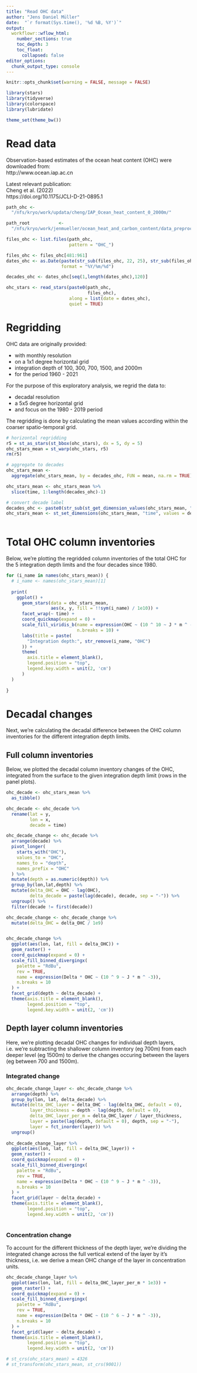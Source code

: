 ```yaml
---
title: "Read OHC data"
author: "Jens Daniel Müller"
date:  "`r format(Sys.time(), '%d %B, %Y')`"
output: 
  workflowr::wflow_html:
    number_sections: true
    toc_depth: 3
    toc_float:
      collapsed: false
editor_options:
  chunk_output_type: console
---
```


```r
knitr::opts_chunk$set(warning = FALSE, message = FALSE)
```


```r
library(stars)
library(tidyverse)
library(colorspace)
library(lubridate)
```

```r

theme_set(theme_bw())

```


# Read data

Observation-based estimates of the ocean heat content (OHC) were downloaded from:  
http://www.ocean.iap.ac.cn

Latest relevant publication:  
Cheng et al. (2022)  
https://doi.org/10.1175/JCLI-D-21-0895.1

```r

path_ohc <-
  "/nfs/kryo/work/updata/cheng/IAP_Ocean_heat_content_0_2000m/"

path_root           <-
  "/nfs/kryo/work/jenmueller/ocean_heat_and_carbon_content/data_preprocessed"

```


```r

files_ohc <- list.files(path_ohc,
                        pattern = "OHC_")

files_ohc <- files_ohc[481:961]
dates_ohc <- as.Date(paste(str_sub(files_ohc, 22, 25), str_sub(files_ohc, 33, 34),"15", sep = "/"),
                     format = "%Y/%m/%d")

decades_ohc <- dates_ohc[seq(1,length(dates_ohc),120)]

ohc_stars <- read_stars(paste0(path_ohc,
                               files_ohc),
                        along = list(date = dates_ohc),
                        quiet = TRUE)

```

# Regridding

OHC data are originally provided:  

- with monthly resolution  
- on a 1x1 degree horizontal grid  
- integration depth of 100, 300, 700, 1500, and 2000m  
- for the period 1960 - 2021

For the purpose of this exploratory analysis, we regrid the data to:  

- decadal resolution  
- a 5x5 degree horizontal grid  
- and focus on the 1980 - 2019 period  

The regridding is done by calculating the mean values according within the coarser spatio-temporal grid.

```r

# horizontal regridding
r5 = st_as_stars(st_bbox(ohc_stars), dx = 5, dy = 5)
ohc_stars_mean = st_warp(ohc_stars, r5)
rm(r5)

# aggregate to decades
ohc_stars_mean <- 
  aggregate(ohc_stars_mean, by = decades_ohc, FUN = mean, na.rm = TRUE)

ohc_stars_mean <- ohc_stars_mean %>%
  slice(time, 1:length(decades_ohc)-1)

# convert decade label
decades_ohc <- paste0(str_sub(st_get_dimension_values(ohc_stars_mean, "time"), 1,4), "s")
ohc_stars_mean <- st_set_dimensions(ohc_stars_mean, "time", values = decades_ohc)



```

# Total OHC column inventories

Below, we're plotting the regridded column inventories of the total OHC for the 5 integration depth limits and the four decades since 1980.

```r



for (i_name in names(ohc_stars_mean)) {
  # i_name <- names(ohc_stars_mean)[1]
  
  print(
    ggplot() +
      geom_stars(data = ohc_stars_mean,
                 aes(x, y, fill = !!sym(i_name) / 1e10)) +
      facet_wrap(~ time) +
      coord_quickmap(expand = 0) +
      scale_fill_viridis_b(name = expression(OHC ~ (10 ^ 10 ~ J * m ^ -2)),
                           n.breaks = 10) +
      labs(title = paste(
        "Integration depth:", str_remove(i_name, "OHC")
      )) +
      theme(
        axis.title = element_blank(),
        legend.position = "top",
        legend.key.width = unit(2, 'cm')
      )
  )
  
}

```


# Decadal changes

Next, we're calculating the decadal difference between the OHC column inventories for the different integration depth limits.

## Full column inventories

Below, we plotted the decadal column inventory changes of the OHC, integrated from the surface to the given integration depth limit (rows in the panel plots).

```r

ohc_decade <- ohc_stars_mean %>% 
  as_tibble()

ohc_decade <- ohc_decade %>% 
  rename(lat = y,
         lon = x,
         decade = time)

ohc_decade_change <- ohc_decade %>%
  arrange(decade) %>%
  pivot_longer(
    starts_with("OHC"),
    values_to = "OHC",
    names_to = "depth",
    names_prefix = "OHC"
  ) %>% 
  mutate(depth = as.numeric(depth)) %>% 
  group_by(lon,lat,depth) %>% 
  mutate(delta_OHC = OHC - lag(OHC),
         delta_decade = paste(lag(decade), decade, sep = "-")) %>% 
  ungroup() %>% 
  filter(decade != first(decade)) 

ohc_decade_change <- ohc_decade_change %>% 
  mutate(delta_OHC = delta_OHC / 1e9)


ohc_decade_change %>%
  ggplot(aes(lon, lat, fill = delta_OHC)) +
  geom_raster() +
  coord_quickmap(expand = 0) +
  scale_fill_binned_divergingx(
    palette = "RdBu",
    rev = TRUE,
    name = expression(Delta * OHC ~ (10 ^ 9 ~ J * m ^ -3)),
    n.breaks = 10
  ) +
  facet_grid(depth ~ delta_decade) +
  theme(axis.title = element_blank(),
        legend.position = "top",
        legend.key.width = unit(2, 'cm'))

```

## Depth layer column inventories

Here, we're plotting decadal OHC changes for individual depth layers, i.e. we're subtracting the shallower column inventory (eg 700m) from each deeper level (eg 1500m) to derive the changes occuring between the layers (eg between 700 and 1500m).

### Integrated change

```r

ohc_decade_change_layer <- ohc_decade_change %>%
  arrange(depth) %>%
  group_by(lon, lat, delta_decade) %>%
  mutate(delta_OHC_layer = delta_OHC - lag(delta_OHC, default = 0),
         layer_thickness = depth - lag(depth, default = 0),
         delta_OHC_layer_per_m = delta_OHC_layer / layer_thickness,
         layer = paste(lag(depth, default = 0), depth, sep = "-"),
         layer = fct_inorder(layer)) %>%
  ungroup()
  
ohc_decade_change_layer %>% 
  ggplot(aes(lon, lat, fill = delta_OHC_layer)) +
  geom_raster() +
  coord_quickmap(expand = 0) +
  scale_fill_binned_divergingx(
    palette = "RdBu",
    rev = TRUE,
    name = expression(Delta * OHC ~ (10 ^ 9 ~ J * m ^ -3)),
    n.breaks = 10
  ) +
  facet_grid(layer ~ delta_decade) +
  theme(axis.title = element_blank(),
        legend.position = "top",
        legend.key.width = unit(2, 'cm'))
  
```

### Concentration change

To account for the different thickness of the depth layer, we're dividing the integrated change across the full vertical extend of the layer by it's thickness, i.e. we derive a mean OHC change of the layer in concentration units.

```r

ohc_decade_change_layer %>%
  ggplot(aes(lon, lat, fill = delta_OHC_layer_per_m * 1e3)) +
  geom_raster() +
  coord_quickmap(expand = 0) +
  scale_fill_binned_divergingx(
    palette = "RdBu",
    rev = TRUE,
    name = expression(Delta * OHC ~ (10 ^ 6 ~ J * m ^ -3)),
    n.breaks = 10
  ) +
  facet_grid(layer ~ delta_decade) +
  theme(axis.title = element_blank(),
        legend.position = "top",
        legend.key.width = unit(2, 'cm'))

```


```r


# st_crs(ohc_stars_mean) = 4326
# st_transform(ohc_stars_mean, st_crs(9001))

```

